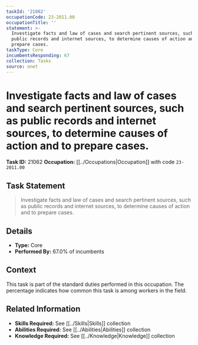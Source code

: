 ```yaml
---
taskId: '21062'
occupationCode: 23-2011.00
occupationTitle: ''
statement: >-
  Investigate facts and law of cases and search pertinent sources, such as
  public records and internet sources, to determine causes of action and to
  prepare cases.
taskType: Core
incumbentsResponding: 67
collection: Tasks
source: onet
---
```

# Investigate facts and law of cases and search pertinent sources, such as public records and internet sources, to determine causes of action and to prepare cases.

**Task ID:** 21062
**Occupation:** [[../Occupations|Occupation]] with code `23-2011.00`

## Task Statement

> Investigate facts and law of cases and search pertinent sources, such as public records and internet sources, to determine causes of action and to prepare cases.

## Details

- **Type:** Core
- **Performed By:** 67.0% of incumbents

## Context

This task is part of the standard duties performed in this occupation. The percentage indicates how common this task is among workers in the field.

## Related Information

- **Skills Required:** See [[../Skills|Skills]] collection
- **Abilities Required:** See [[../Abilities|Abilities]] collection
- **Knowledge Required:** See [[../Knowledge|Knowledge]] collection
